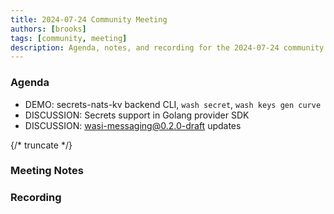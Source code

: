 ```yaml
---
title: 2024-07-24 Community Meeting
authors: [brooks]
tags: [community, meeting]
description: Agenda, notes, and recording for the 2024-07-24 community meeting
---
```



### Agenda

- DEMO: secrets-nats-kv backend CLI, `wash secret`, `wash keys gen curve`
- DISCUSSION: Secrets support in Golang provider SDK
- DISCUSSION: wasi-messaging@0.2.0-draft updates

{/* truncate */}

### Meeting Notes

### Recording

<ReactPlayer url='https://www.youtube.com/watch?v=7_273whOiF8' controls />
